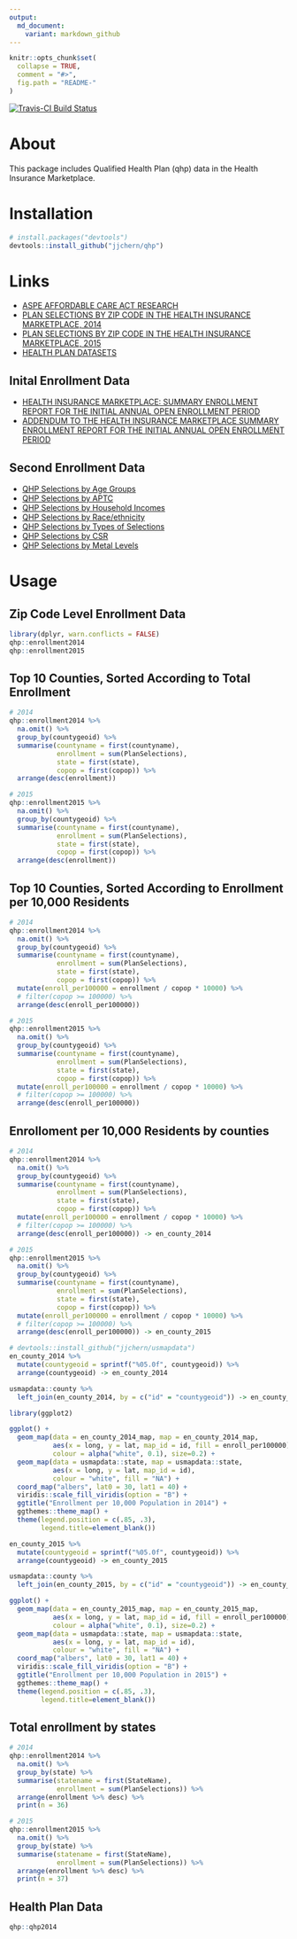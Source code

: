 ```yaml
---
output:
  md_document:
    variant: markdown_github
---
```


<!-- README.md is generated from README.Rmd. Please edit that file -->

```r
knitr::opts_chunk$set(
  collapse = TRUE,
  comment = "#>",
  fig.path = "README-"
)
```

[![Travis-CI Build Status](https://travis-ci.org/jjchern/qhp.svg?branch=master)](https://travis-ci.org/jjchern/qhp)


# About

This package includes Qualified Health Plan (qhp) data in the Health Insurance Marketplace.

# Installation

```r
# install.packages("devtools")
devtools::install_github("jjchern/qhp")
```

# Links

- [ASPE AFFORDABLE CARE ACT RESEARCH](http://aspe.hhs.gov/affordable-care-act-research)
- [PLAN SELECTIONS BY ZIP CODE IN THE HEALTH INSURANCE MARKETPLACE, 2014](http://aspe.hhs.gov/plan-selections-zip-code-health-insurance-marketplace-september-2014)
- [PLAN SELECTIONS BY ZIP CODE IN THE HEALTH INSURANCE MARKETPLACE,
2015](http://aspe.hhs.gov/plan-selections-zip-code-health-insurance-marketplace-april-2015)
- [HEALTH PLAN DATASETS](https://www.healthcare.gov/health-and-dental-plan-datasets-for-researchers-and-issuers/)

## Inital Enrollment Data

- [HEALTH INSURANCE MARKETPLACE: SUMMARY ENROLLMENT REPORT FOR THE INITIAL ANNUAL OPEN ENROLLMENT PERIOD](https://aspe.hhs.gov/report/health-insurance-marketplace-summary-enrollment-report-initial-annual-open-enrollment-period)
- [ADDENDUM TO THE HEALTH INSURANCE MARKETPLACE SUMMARY ENROLLMENT REPORT FOR THE INITIAL ANNUAL OPEN ENROLLMENT PERIOD](https://aspe.hhs.gov/sites/default/files/pdf/93351/ib_2014Apr_enrollAddendum.pdf)

## Second Enrollment Data

- [QHP Selections by Age Groups](https://data.healthcare.gov/dataset/2015-Qualifying-Health-Plan-Selections-by-Age-Grou/qv54-6mtm)
- [QHP Selections by APTC](https://data.healthcare.gov/dataset/2015-Qualifying-Health-Plan-Selections-by-APTC-and/f7yt-nc7m)
- [QHP Selections by Household Incomes](https://data.healthcare.gov/dataset/2015-Qualifying-Health-Plan-Selections-by-Househol/sy6b-59wj)
- [QHP Selections by Race/ethnicity](https://data.healthcare.gov/dataset/2015-Qualifying-Health-Plan-Selections-by-Race-Eth/dvpf-jb7v)
- [QHP Selections by Types of Selections](https://data.healthcare.gov/dataset/2015-Qualifying-Health-Plan-Selections-by-Type-of-/kjvw-ka5c)
- [QHP Selections by CSR](https://data.healthcare.gov/dataset/2015-Qualifying-Health-Plan-Selections-by-CSR-and-/ncbw-vdsn)
- [QHP Selections by Metal Levels](https://data.healthcare.gov/dataset/2015-Qualifying-Health-Plan-Selections-by-Metal-Le/d89b-9897)

# Usage

## Zip Code Level Enrollment Data

```r
library(dplyr, warn.conflicts = FALSE)
qhp::enrollment2014
qhp::enrollment2015
```

## Top 10 Counties, Sorted According to Total Enrollment

```r
# 2014
qhp::enrollment2014 %>% 
  na.omit() %>% 
  group_by(countygeoid) %>% 
  summarise(countyname = first(countyname),
            enrollment = sum(PlanSelections),
            state = first(state),
            copop = first(copop)) %>% 
  arrange(desc(enrollment))

# 2015
qhp::enrollment2015 %>% 
  na.omit() %>% 
  group_by(countygeoid) %>% 
  summarise(countyname = first(countyname),
            enrollment = sum(PlanSelections),
            state = first(state),
            copop = first(copop)) %>% 
  arrange(desc(enrollment))
```

## Top 10 Counties, Sorted According to Enrollment per 10,000 Residents

```r
# 2014
qhp::enrollment2014 %>% 
  na.omit() %>% 
  group_by(countygeoid) %>% 
  summarise(countyname = first(countyname),
            enrollment = sum(PlanSelections),
            state = first(state),
            copop = first(copop)) %>% 
  mutate(enroll_per100000 = enrollment / copop * 10000) %>% 
  # filter(copop >= 100000) %>% 
  arrange(desc(enroll_per100000))

# 2015
qhp::enrollment2015 %>% 
  na.omit() %>% 
  group_by(countygeoid) %>% 
  summarise(countyname = first(countyname),
            enrollment = sum(PlanSelections),
            state = first(state),
            copop = first(copop)) %>% 
  mutate(enroll_per100000 = enrollment / copop * 10000) %>% 
  # filter(copop >= 100000) %>% 
  arrange(desc(enroll_per100000))
```

## Enrolloment per 10,000 Residents by counties

```r
# 2014
qhp::enrollment2014 %>% 
  na.omit() %>% 
  group_by(countygeoid) %>% 
  summarise(countyname = first(countyname),
            enrollment = sum(PlanSelections),
            state = first(state),
            copop = first(copop)) %>% 
  mutate(enroll_per100000 = enrollment / copop * 10000) %>% 
  # filter(copop >= 100000) %>% 
  arrange(desc(enroll_per100000)) -> en_county_2014

# 2015
qhp::enrollment2015 %>% 
  na.omit() %>% 
  group_by(countygeoid) %>% 
  summarise(countyname = first(countyname),
            enrollment = sum(PlanSelections),
            state = first(state),
            copop = first(copop)) %>% 
  mutate(enroll_per100000 = enrollment / copop * 10000) %>% 
  # filter(copop >= 100000) %>% 
  arrange(desc(enroll_per100000)) -> en_county_2015

# devtools::install_github("jjchern/usmapdata")
en_county_2014 %>% 
  mutate(countygeoid = sprintf("%05.0f", countygeoid)) %>% 
  arrange(countygeoid) -> en_county_2014

usmapdata::county %>% 
  left_join(en_county_2014, by = c("id" = "countygeoid")) -> en_county_2014_map

library(ggplot2)

ggplot() +
  geom_map(data = en_county_2014_map, map = en_county_2014_map,
           aes(x = long, y = lat, map_id = id, fill = enroll_per100000),
           colour = alpha("white", 0.1), size=0.2) +
  geom_map(data = usmapdata::state, map = usmapdata::state,
           aes(x = long, y = lat, map_id = id),
           colour = "white", fill = "NA") +
  coord_map("albers", lat0 = 30, lat1 = 40) +
  viridis::scale_fill_viridis(option = "B") +
  ggtitle("Enrollment per 10,000 Population in 2014") +
  ggthemes::theme_map() +
  theme(legend.position = c(.85, .3),
        legend.title=element_blank())

en_county_2015 %>% 
  mutate(countygeoid = sprintf("%05.0f", countygeoid)) %>% 
  arrange(countygeoid) -> en_county_2015

usmapdata::county %>% 
  left_join(en_county_2015, by = c("id" = "countygeoid")) -> en_county_2015_map

ggplot() +
  geom_map(data = en_county_2015_map, map = en_county_2015_map,
           aes(x = long, y = lat, map_id = id, fill = enroll_per100000),
           colour = alpha("white", 0.1), size=0.2) +
  geom_map(data = usmapdata::state, map = usmapdata::state,
           aes(x = long, y = lat, map_id = id),
           colour = "white", fill = "NA") +
  coord_map("albers", lat0 = 30, lat1 = 40) +
  viridis::scale_fill_viridis(option = "B") +
  ggtitle("Enrollment per 10,000 Population in 2015") +
  ggthemes::theme_map() +
  theme(legend.position = c(.85, .3),
        legend.title=element_blank())
```


## Total enrollment by states

```r
# 2014
qhp::enrollment2014 %>% 
  na.omit() %>% 
  group_by(state) %>% 
  summarise(statename = first(StateName),
            enrollment = sum(PlanSelections)) %>% 
  arrange(enrollment %>% desc) %>% 
  print(n = 36)

# 2015
qhp::enrollment2015 %>% 
  na.omit() %>% 
  group_by(state) %>% 
  summarise(statename = first(StateName),
            enrollment = sum(PlanSelections)) %>% 
  arrange(enrollment %>% desc) %>% 
  print(n = 37)
```

## Health Plan Data

```r
qhp::qhp2014
```
